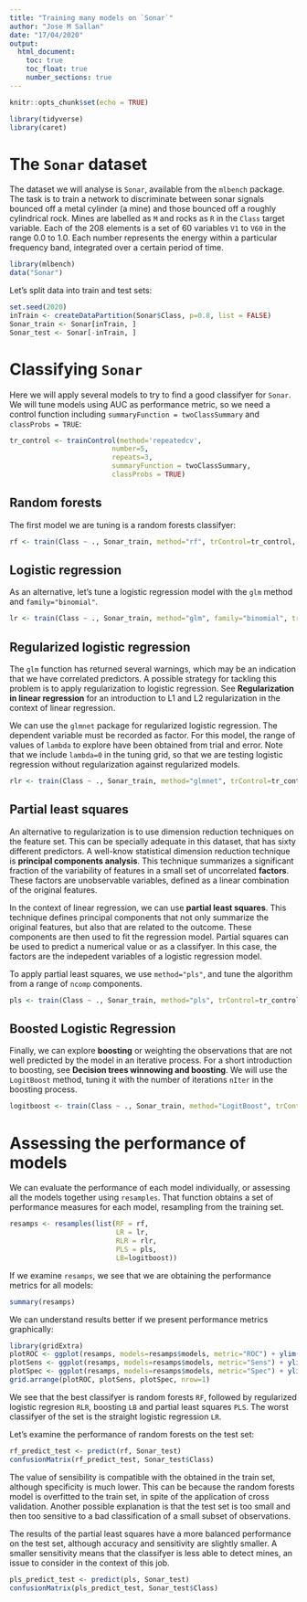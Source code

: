 ```yaml
---
title: "Training many models on `Sonar`"
author: "Jose M Sallan"
date: "17/04/2020"
output: 
  html_document:
    toc: true
    toc_float: true
    number_sections: true
---
```


```r
knitr::opts_chunk$set(echo = TRUE)
```

```r
library(tidyverse)
library(caret)
```


# The `Sonar` dataset

The dataset we will analyse is `Sonar`, available from the `mlbench` package. The task is to train a network to discriminate between sonar signals bounced off a metal cylinder (a mine) and those bounced off a roughly cylindrical rock. Mines are labelled as `M` and rocks as `R` in the `Class` target variable. Each of the 208 elements is a set of 60 variables `V1` to `V60` in the range 0.0 to 1.0. Each number represents the energy within a particular frequency band, integrated over a certain period of time.

```r
library(mlbench)
data("Sonar")
```

Let's split data into train and test sets:

```r
set.seed(2020)
inTrain <- createDataPartition(Sonar$Class, p=0.8, list = FALSE)
Sonar_train <- Sonar[inTrain, ]
Sonar_test <- Sonar[-inTrain, ]
```

# Classifying `Sonar`

Here we will apply several models to try to find a good classifyer for `Sonar`. We will tune models using AUC as performance metric, so we need a control function including `summaryFunction = twoClassSummary` and `classProbs = TRUE`:

```r
tr_control <- trainControl(method='repeatedcv', 
                         number=5, 
                         repeats=3,
                         summaryFunction = twoClassSummary,
                         classProbs = TRUE)
```

## Random forests

The first model we are tuning is a random forests classifyer:

```r
rf <- train(Class ~ ., Sonar_train, method="rf", trControl=tr_control, tuneGrid=expand.grid(mtry=2:10), metric="ROC")
```

## Logistic regression

As an alternative, let's tune a logistic regression model with the `glm` method and `family="binomial"`.

```r
lr <- train(Class ~ ., Sonar_train, method="glm", family="binomial", trControl=tr_control, control = list(maxit = 50), metric="ROC")
```

## Regularized logistic regression

The `glm` function has returned several warnings, which may be an indication that we have correlated predictors. A possible strategy for tackling this problem is to apply regularization to logistic regression. See **Regularization in linear regression** for an introduction to L1 and L2 regularization in the context of linear regression.

We can use the `glmnet` package for regularized logistic regression. The dependent variable must be recorded as factor. For this model, the range of values of `lambda` to explore have been obtained from trial and error. Note that we include `lambda=0` in the tuning grid, so that we are testing logistic regression without regularization against regularized models.

```r
rlr <- train(Class ~ ., Sonar_train, method="glmnet", trControl=tr_control, preProcess=c("center", "scale"), tuneGrid=expand.grid(alpha=c(0, 0.5, 1), lambda=seq(0, 1, 0.1)), metric="ROC")
```

## Partial least squares

An alternative to regularization is to use dimension reduction techniques on the feature set. This can be specially adequate in this dataset, that has sixty different predictors. A well-know statistical dimension reduction technique is **principal components analysis**. This technique summarizes a significant fraction of the variability of features in a small set of uncorrelated **factors**. These factors are unobservable variables, defined as a linear combination of the original features.

In the context of linear regression, we can use **partial least squares**. This technique defines principal components that not only summarize the original features, but also that are related to the outcome. These components are then used to fit the regression model. Partial squares can be used to predict a numerical value or as a classifyer. In this case, the factors are the indepedent variables of a logistic regression model.

To apply partial least squares, we use `method="pls"`, and tune the algorithm from a range of `ncomp` components.


```r
pls <- train(Class ~ ., Sonar_train, method="pls", trControl=tr_control, tuneGrid=expand.grid(ncomp=2:20), metric="ROC")
```

## Boosted Logistic Regression

Finally, we can explore **boosting** or weighting the observations that are not well predicted by the model in an iterative process. For a short introduction to boosting, see **Decision trees winnowing and boosting**. We will use the `LogitBoost` method, tuning it with the number of iterations `nIter` in the boosting process.

```r
logitboost <- train(Class ~ ., Sonar_train, method="LogitBoost", trControl=tr_control, tuneGrid=expand.grid(nIter=c(5,10, 15)), metric="ROC")
```

# Assessing the performance of models

We can evaluate the performance of each model individually, or assessing all the models together using `resamples`. That function obtains a set of performance measures for each model, resampling from the training set.

```r
resamps <- resamples(list(RF = rf,
                          LR = lr,
                          RLR = rlr,
                          PLS = pls,
                          LB=logitboost))
```

If we examine `resamps`, we see that we are obtaining the performance metrics for all models:

```r
summary(resamps)
```

We can understand results better if we present performance metrics graphically:

```r
library(gridExtra)
plotROC <- ggplot(resamps, models=resamps$models, metric="ROC") + ylim(0.6, 1) + labs(title = "AUC")
plotSens <- ggplot(resamps, models=resamps$models, metric="Sens") + ylim(0.6, 1) + labs(title = "Sens")
plotSpec <- ggplot(resamps, models=resamps$models, metric="Spec") + ylim(0.5, 1) + labs(title = "Spec")
grid.arrange(plotROC, plotSens, plotSpec, nrow=1)
```

We see that the best classifyer is random forests `RF`, followed by regularized logistic regresion `RLR`, boosting `LB` and partial least squares `PLS`. The worst classifyer of the set is the straight logistic regression `LR`.

Let's examine the performance of random forests on the test set:

```r
rf_predict_test <- predict(rf, Sonar_test)
confusionMatrix(rf_predict_test, Sonar_test$Class)
```

The value of sensibility is compatible with the obtained in the train set, although specificity is much lower. This can be because the random forests model is overfitted to the train set, in spite of the application of cross validation. Another possible explanation is that the test set is too small and then too sensitive to a bad classification of a small subset of observations.

The results of the partial least squares have a more balanced performance on the test set, although accuracy and sensitivity are slightly smaller. A smaller sensitivity means that the classifyer is less able to detect mines, an issue to consider in the context of this job.

```r
pls_predict_test <- predict(pls, Sonar_test)
confusionMatrix(pls_predict_test, Sonar_test$Class)
```

